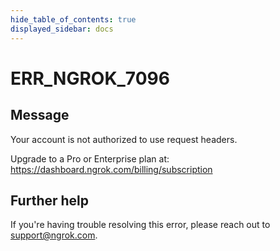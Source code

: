 ```yaml
---
hide_table_of_contents: true
displayed_sidebar: docs
---
```



# ERR_NGROK_7096

## Message

Your account is not authorized to use request headers.

Upgrade to a Pro or Enterprise plan at: https://dashboard.ngrok.com/billing/subscription

<ErrorDetails error="err_ngrok_7096" />

## Further help

If you're having trouble resolving this error, please reach out to [support@ngrok.com](mailto:support@ngrok.com?subject=Help%20with%20ERR_NGROK_7096).
